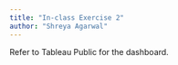 ```yaml
---
title: "In-class Exercise 2"
author: "Shreya Agarwal"
---
```


Refer to Tableau Public for the dashboard.
